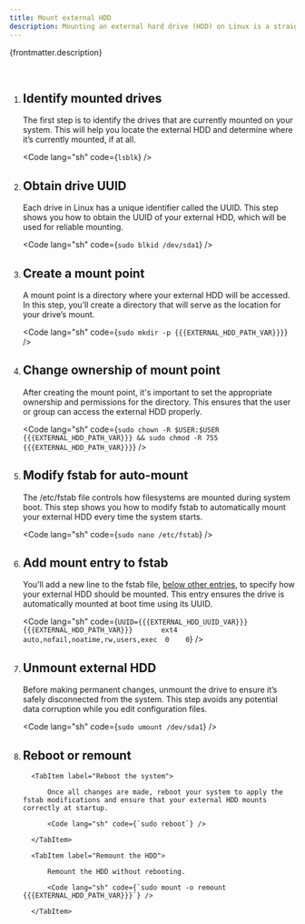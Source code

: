 ```yaml
---
title: Mount external HDD
description: Mounting an external hard drive (HDD) on Linux is a straightforward process, but it requires a few key steps to ensure the drive is properly recognized, mounted and available for use. This guide walks you through how to find your mounted drives, obtain the drive's UUID, create a mount point and configure your system to automatically mount the external HDD on boot. By following these steps, you'll ensure the drive is securely mounted and ready for use.
---
```



<p>{frontmatter.description}</p>

<br />

<Steps>

1.  ## Identify mounted drives

    The first step is to identify the drives that are currently mounted on your system. This will help you locate the external HDD and determine where it’s currently mounted, if at all.

    <Code lang="sh" code={`lsblk`} />

2.  ## Obtain drive UUID

    Each drive in Linux has a unique identifier called the UUID. This step shows you how to obtain the UUID of your external HDD, which will be used for reliable mounting.

    <Code lang="sh" code={`sudo blkid /dev/sda1`} />

3.  ## Create a mount point

    A mount point is a directory where your external HDD will be accessed. In this step, you’ll create a directory that will serve as the location for your drive’s mount.

    <Code lang="sh" code={`sudo mkdir -p {{{EXTERNAL_HDD_PATH_VAR}}}`} />

4.  ## Change ownership of mount point

    After creating the mount point, it's important to set the appropriate ownership and permissions for the directory. This ensures that the user or group can access the external HDD properly.

    <Code lang="sh" code={`sudo chown -R $USER:$USER {{{EXTERNAL_HDD_PATH_VAR}}} && sudo chmod -R 755 {{{EXTERNAL_HDD_PATH_VAR}}}`} />

5.  ## Modify fstab for auto-mount

    The /etc/fstab file controls how filesystems are mounted during system boot. This step shows you how to modify fstab to automatically mount your external HDD every time the system starts.

    <Code lang="sh" code={`sudo nano /etc/fstab`} />

6.  ## Add mount entry to fstab

    You’ll add a new line to the fstab file, <u>below other entries</u>, to specify how your external HDD should be mounted. This entry ensures the drive is automatically mounted at boot time using its UUID.

    <Code lang="sh" code={`UUID={{{EXTERNAL_HDD_UUID_VAR}}}  {{{EXTERNAL_HDD_PATH_VAR}}}       ext4            auto,nofail,noatime,rw,users,exec  0    0`} />

7.  ## Unmount external HDD

    Before making permanent changes, unmount the drive to ensure it’s safely disconnected from the system. This step avoids any potential data corruption while you edit configuration files.

    <Code lang="sh" code={`sudo umount /dev/sda1`} />

8.  ## Reboot or remount

    <Tabs>

          <TabItem label="Reboot the system">

              Once all changes are made, reboot your system to apply the fstab modifications and ensure that your external HDD mounts correctly at startup.

              <Code lang="sh" code={`sudo reboot`} />

          </TabItem>

          <TabItem label="Remount the HDD">

              Remount the HDD without rebooting.

              <Code lang="sh" code={`sudo mount -o remount {{{EXTERNAL_HDD_PATH_VAR}}}`} />

          </TabItem>

    </Tabs>

</Steps>
